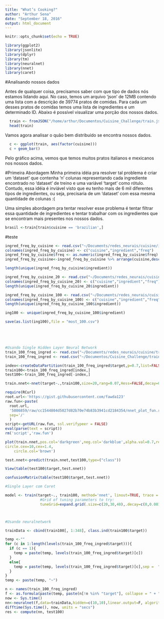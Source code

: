 ```yaml
---
title: "What’s Cooking?"
author: "Arthur Sena"
date: "September 18, 2016"
output: html_document
---
```


```r
knitr::opts_chunk$set(echo = TRUE)

library(ggplot2)
library(jsonlite)
library(dplyr)
library(tm)
library(neuralnet)
library(nnet)
library(caret)
```

#Analisando nossos dados

Antes de qualquer coisa, precisamos saber com que tipo de dados nós estamos lidando aqui. No caso, temos um arquivo 'json' de 12MB  contendo uma lista com a descrição de 39774 pratos de comidas. Para cada um desses pratos de comidas temos uma lista de ingredientes e um determinado ID. Abaixo é possível visualizar uma porção dos nossos dados.

```r
  train <- fromJSON("/home/arthur/Documentos/Cuisine_Challenge/train.json")
  head(train)
```


Vamos agora analisar o quão bem distribuído se encontra nossos dados.

```r
  c <- ggplot(train, aes(factor(cuisine)))
  c + geom_bar()
```

Pelo gráfico acima, vemos que temos muitos pratos italianos e mexicanos nos nossos dados.

#Primeira Abordagem
Minha primeira idéia pra resolver tal problema é criar um 'dataset' que contenha 'n' colunas representando cada ingrediente encontrado no 'dataset' de treino e uma variável 'target' como rótulo. Contudo, essa idéia é inviável visto que eu tenho mais de 6 mil diferentes tipos de ingredientes, ou seja, precisaria de um 'dataset' com essa mesma quantidade de colunas :(

Uma simples abordagem pra tentar resolver esse problema é tentar filtrar essa quantidade de ingredientes e tentar trabalhar com os ingredientes que se encontram mais presentes nos nossos dados.

```r

brasil <-train[train$cuisine == 'brazilian',]

```


#teste
```r

ingred_freq_by_cuisine <- read.csv("~/Documents/redes_neurais/cuisine/ingred_freq_by_cuisine.csv", header=FALSE)
colnames(ingred_freq_by_cuisine) <- c("cuisine","ingredient","freq")
ingred_freq_by_cuisine$freq <- as.numeric(ingred_freq_by_cuisine$freq)
ingred_freq_by_cuisine<-ingred_freq_by_cuisine %>% arrange(cuisine,desc(freq))

length(unique(ingred_freq_by_cuisine$ingredient))

ingred_freq_by_cuisine_20 <- read.csv("~/Documents/redes_neurais/cuisine/ingred_freq_by_cuisine_20.csv", header=FALSE)
colnames(ingred_freq_by_cuisine_20) <- c("cuisine","ingredient","freq")
length(unique(ingred_freq_by_cuisine_20$ingredient))

ingred_freq_by_cuisine_100 <- read.csv("~/Documents/redes_neurais/cuisine/ingred_freq_by_cuisine_100.csv", header=FALSE)
colnames(ingred_freq_by_cuisine_100) <- c("cuisine","ingredient","freq")
length(unique(ingred_freq_by_cuisine_100$ingredient))

ing100 <- unique(ingred_freq_by_cuisine_100$ingredient)

save(as.list(ing100),file = "most_100.csv")






```

```r

#Usando Single Hidden Layer Neural Network
train_100_freq_ingred <- read.csv("~/Documents/redes_neurais/cuisine/train_100_freq_ingred.csv")
train_100_freq_ingred <- read.csv("~/Documentos/Cuisine_Challenge/train_100_freq_ingred.csv")

index<-createDataPartition(train_100_freq_ingred$target,p=0.7,list=FALSE)
train100<-train_100_freq_ingred[index,]
test100<-train_100_freq_ingred[-index,]

train.nnet<-nnet(target~.,train100,size=20,rang=0.07,Hess=FALSE,decay=0.01,maxit=250, MaxNWts = 7400)

require(RCurl)
root.url<-'https://gist.githubusercontent.com/fawda123'
raw.fun<-paste(
  root.url,
  '5086859/raw/cc1544804d5027d82b70e74b83b3941cd2184354/nnet_plot_fun.r',
  sep='/'
  )
script<-getURL(raw.fun, ssl.verifypeer = FALSE)
eval(parse(text = script))
rm('script','raw.fun')

plot(train.nnet,pos.col='darkgreen',neg.col='darkblue',alpha.val=0.7,rel.rsc=15,
circle.cex=10,cex=1.4,
    circle.col='brown')

test.nnet<-predict(train.nnet,test100,type=("class"))

View(table(test100$target,test.nnet))

confusionMatrix(table(test100$target,test.nnet))

#Single Layer com Caret

model <- train(target~., train100, method='nnet', linout=TRUE, trace = FALSE,
                #Grid of tuning parameters to try:
                tuneGrid=expand.grid(.size=c(20,30,40),.decay=c(0,0.001,0.1))) 



#Usando neuralnetwork

trainData <- cbind(train100[, 1:348], class.ind(train100$target))

temp <-""
for (c in 1:length(levels(train_100_freq_ingred$target))){
  if (c == 1){
    temp = paste(temp, levels(train_100_freq_ingred$target)[c])
  }
  else{
    temp = paste(temp, levels(train_100_freq_ingred$target)[c],sep =  " + ")  
  }
}
temp <- paste(temp, "~")

n <- names(train_100_freq_ingred)
f <- as.formula(paste(temp, paste(n[!n %in% "target"], collapse = " + ")))
now <- Sys.time()
nn<-neuralnet(f,data=trainData,hidden=c(10,10),linear.output=F, algorithm = 'backprop', learningrate = 0.01)
difftime(Sys.time(), now, units = "secs")
res <- compute(nn, test100)

```

